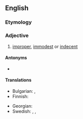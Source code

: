 ==English==

===Etymology===
{{root|en|ine-pro|*deḱ-}}
{{prefix|en|in|decorous}}

===Adjective===
{{en-adj}}

# [[improper]], [[immodest]] or [[indecent]]

====Antonyms====
* {{l|en|decorous}}

====Translations====
{{trans-top|improper}}
* Bulgarian: {{t+|bg|неблагоприличен}}, {{t+|bg|неподобаващ}}
* Finnish: {{t+|fi|sopimaton}}
{{trans-mid}}
* Georgian: {{t|ka|უდიერი}}
* Swedish: {{t+|sv|opassande}}, {{t+|sv|otillbörlig}}, {{t|sv|otillständig}}
{{trans-bottom}}
